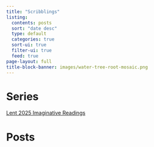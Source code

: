 ```yaml
---
title: "Scribblings"
listing:
  contents: posts
  sort: "date desc"
  type: default
  categories: true
  sort-ui: true
  filter-ui: true
  feed: true
page-layout: full
title-block-banner: images/water-tree-root-mosaic.png
---
```


# Series

[Lent 2025 Imaginative Readings](lent_retreat_2025.html)

# Posts


